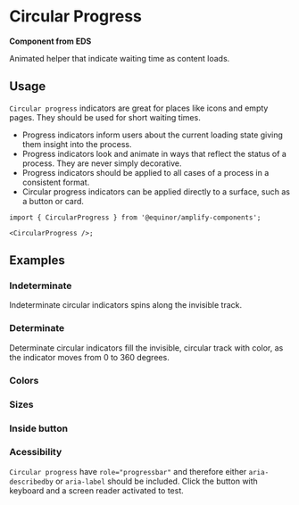 
# Circular Progress

**Component from EDS**

Animated helper that indicate waiting time as content loads.

<Links ariaUrl="https://www.w3.org/TR/2017/REC-wai-aria-1.1-20171214/#progressbar" figmaUrl="https://www.figma.com/file/0bGXR2sCwMVSDNyyzu5BXrO5/UI%E2%80%94User-Interface?node-id=17622%3A3" sourceUrl="https://github.com/equinor/design-system/blob/develop/packages/eds-core-react/src/components/Progress/Circular/CircularProgress.tsx" npmUrl="https://www.npmjs.com/package/@equinor/eds-core-react" edsSBUrl="https://storybook.eds.equinor.com/?path=/docs/feedback-progress-indicators-circular--docs" />

<Primary />

<Controls />

## Usage

`Circular progress` indicators are great for places like icons and empty pages. They should be used for short waiting times.

<ul>
  <li>
    Progress indicators inform users about the current loading state giving them
    insight into the process.
  </li>

  <li>
    Progress indicators look and animate in ways that reflect the status of a
    process. They are never simply decorative.
  </li>

  <li>
    Progress indicators should be applied to all cases of a process in a
    consistent format.
  </li>

  <li>
    Circular progress indicators can be applied directly to a surface, such as a
    button or card.
  </li>
</ul>

```tsx
import { CircularProgress } from '@equinor/amplify-components';

<CircularProgress />;
```

## Examples

### Indeterminate

Indeterminate circular indicators spins along the invisible track.

<Canvas of={ComponentStories.Indeterminate} />

### Determinate

Determinate circular indicators fill the invisible, circular track with color, as the indicator moves from 0 to 360 degrees.

<Canvas of={ComponentStories.Determinate} />

### Colors

<Canvas of={ComponentStories.Colors} />

### Sizes

<Canvas of={ComponentStories.Sizes} />

### Inside button

<Canvas of={ComponentStories.InsideButton} />

### Acessibility

`Circular progress` have `role="progressbar"` and therefore either `aria-describedby` or `aria-label` should be included.
Click the button with keyboard and a screen reader activated to test.

<Canvas of={ComponentStories.Accessibility} />
